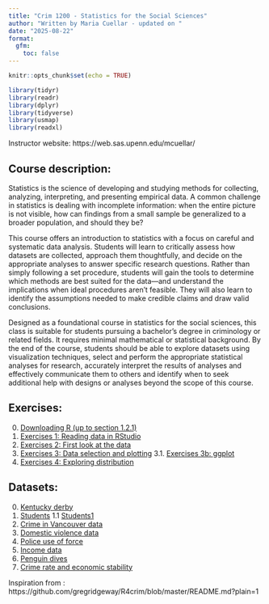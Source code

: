 ```yaml
---
title: "Crim 1200 - Statistics for the Social Sciences"
author: "Written by Maria Cuellar - updated on "
date: "2025-08-22"
format: 
  gfm:
    toc: false
---
```


```r
knitr::opts_chunk$set(echo = TRUE)
```

```r

library(tidyr)
library(readr)
library(dplyr)
library(tidyverse)
library(usmap)
library(readxl)
```


Instructor website: https://web.sas.upenn.edu/mcuellar/

## Course description:

Statistics is the science of developing and studying methods for collecting, analyzing, interpreting, and
presenting empirical data. A common challenge in statistics is dealing with incomplete information: when
the entire picture is not visible, how can findings from a small sample be generalized to a broader
population, and should they be?

This course offers an introduction to statistics with a focus on careful and systematic data analysis. Students
will learn to critically assess how datasets are collected, approach them thoughtfully, and decide on the
appropriate analyses to answer specific research questions. Rather than simply following a set procedure,
students will gain the tools to determine which methods are best suited for the data—and understand the
implications when ideal procedures aren’t feasible. They will also learn to identify the assumptions needed
to make credible claims and draw valid conclusions.

Designed as a foundational course in statistics for the social sciences, this class is suitable for students
pursuing a bachelor’s degree in criminology or related fields. It requires minimal mathematical or statistical
background. By the end of the course, students should be able to explore datasets using visualization
techniques, select and perform the appropriate statistical analyses for research, accurately interpret the
results of analyses and effectively communicate them to others and identify when to seek additional help
with designs or analyses beyond the scope of this course.

## Exercises:

0. [Downloading R (up to section 1.2.1)](https://moderndive.netlify.app/1-getting-started.html)
1. [Exercises 1: Reading data in RStudio](https://github.com/mariacuellar/crim_data_analysis/blob/main/exercises/Exercises%20%231.R)
2. [Exercises 2: First look at the data](https://github.com/mariacuellar/crim_data_analysis/blob/main/exercises/Exercises%20%232.R)
3. [Exercises 3: Data selection and plotting](https://github.com/mariacuellar/crim_data_analysis/blob/main/exercises/Exercises%20%233.R)
3.1. [Exercises 3b: ggplot](https://github.com/mariacuellar/crim_data_analysis/blob/main/exercises/Exercises%20%233b.R)
4. [Exercises 4: Exploring distribution](https://github.com/mariacuellar/crim_data_analysis/blob/main/exercises/Exercises%20%234.R)

## Datasets:

0. [Kentucky derby](../main/data/kentucky-derby-2018.csv)
1. [Students](../main/data/students.csv)
1.1 [Students1](../main/data/students1.csv)
2. [Crime in Vancouver data](../main/data/crimeinvancouver.csv)
3. [Domestic violence data](../main/data/domestic_violence.csv)
4. [Police use of force](../main/data/police_use_of_force.csv)
5. [Income data](../main/data/income.data.csv)
6. [Penguin dives](../main/data/penguin_dives.csv)
7. [Crime rate and economic stability](../main/data/crimerate_econstability.csv)



Inspiration from : https://github.com/gregridgeway/R4crim/blob/master/README.md?plain=1